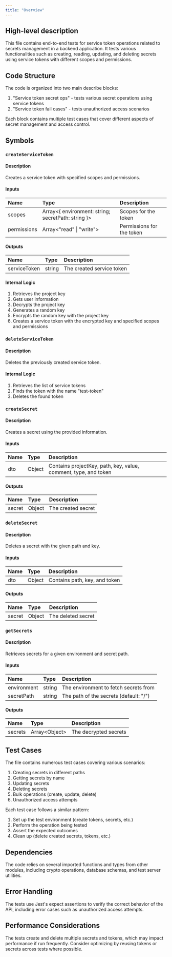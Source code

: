 ```yaml
---
title: "Overview"
---
```


## High-level description
This file contains end-to-end tests for service token operations related to secrets management in a backend application. It tests various functionalities such as creating, reading, updating, and deleting secrets using service tokens with different scopes and permissions.

## Code Structure
The code is organized into two main describe blocks:
1. "Service token secret ops" - tests various secret operations using service tokens
2. "Service token fail cases" - tests unauthorized access scenarios

Each block contains multiple test cases that cover different aspects of secret management and access control.

## Symbols

### `createServiceToken`
#### Description
Creates a service token with specified scopes and permissions.

#### Inputs
| Name | Type | Description |
|:-----|:-----|:------------|
| scopes | Array&lt;{ environment: string; secretPath: string }&gt; | Scopes for the token |
| permissions | Array&lt;"read" \| "write"&gt; | Permissions for the token |

#### Outputs
| Name | Type | Description |
|:-----|:-----|:------------|
| serviceToken | string | The created service token |

#### Internal Logic
1. Retrieves the project key
2. Gets user information
3. Decrypts the project key
4. Generates a random key
5. Encrypts the random key with the project key
6. Creates a service token with the encrypted key and specified scopes and permissions

### `deleteServiceToken`
#### Description
Deletes the previously created service token.

#### Internal Logic
1. Retrieves the list of service tokens
2. Finds the token with the name "test-token"
3. Deletes the found token

### `createSecret`
#### Description
Creates a secret using the provided information.

#### Inputs
| Name | Type | Description |
|:-----|:-----|:------------|
| dto | Object | Contains projectKey, path, key, value, comment, type, and token |

#### Outputs
| Name | Type | Description |
|:-----|:-----|:------------|
| secret | Object | The created secret |

### `deleteSecret`
#### Description
Deletes a secret with the given path and key.

#### Inputs
| Name | Type | Description |
|:-----|:-----|:------------|
| dto | Object | Contains path, key, and token |

#### Outputs
| Name | Type | Description |
|:-----|:-----|:------------|
| secret | Object | The deleted secret |

### `getSecrets`
#### Description
Retrieves secrets for a given environment and secret path.

#### Inputs
| Name | Type | Description |
|:-----|:-----|:------------|
| environment | string | The environment to fetch secrets from |
| secretPath | string | The path of the secrets (default: "/") |

#### Outputs
| Name | Type | Description |
|:-----|:-----|:------------|
| secrets | Array&lt;Object&gt; | The decrypted secrets |

## Test Cases
The file contains numerous test cases covering various scenarios:
1. Creating secrets in different paths
2. Getting secrets by name
3. Updating secrets
4. Deleting secrets
5. Bulk operations (create, update, delete)
6. Unauthorized access attempts

Each test case follows a similar pattern:
1. Set up the test environment (create tokens, secrets, etc.)
2. Perform the operation being tested
3. Assert the expected outcomes
4. Clean up (delete created secrets, tokens, etc.)

## Dependencies
The code relies on several imported functions and types from other modules, including crypto operations, database schemas, and test server utilities.

## Error Handling
The tests use Jest's expect assertions to verify the correct behavior of the API, including error cases such as unauthorized access attempts.

## Performance Considerations
The tests create and delete multiple secrets and tokens, which may impact performance if run frequently. Consider optimizing by reusing tokens or secrets across tests where possible.